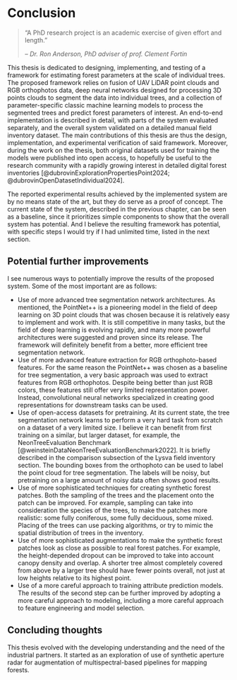 # Conclusion {#sec-conclusion}

> "A PhD research project is an academic exercise of given effort and length."
>
> – <cite>Dr. Ron Anderson, PhD adviser of prof. Clement Fortin</cite>

This thesis is dedicated to designing, implementing, and testing of a framework for estimating forest parameters at the scale of individual trees.
The proposed framework relies on fusion of UAV LiDAR point clouds and RGB orthophotos data, deep neural networks designed for processing 3D points clouds to segment the data into individual trees, and a collection of parameter-specific classic machine learning models to process the segmented trees and predict forest parameters of interest.
An end-to-end implementation is described in detail, with parts of the system evaluated separately, and the overall system validated on a detailed manual field inventory dataset.
The main contributions of this thesis are thus the design, implementation, and experimental verification of said framework.
Moreover, during the work on the thesis, both original datasets used for training the models were published into open access, to hopefully be useful to the research community with a rapidly growing interest in detailed digital forest inventories [@dubrovinExplorationPropertiesPoint2024; @dubrovinOpenDatasetIndividual2024].

The reported experimental results achieved by the implemented system are by no means state of the art, but they do serve as a proof of concept.
The current state of the system, described in the previous chapter, can be seen as a baseline, since it prioritizes simple components to show that the overall system has potential.
And I believe the resulting framework has potential, with specific steps I would try if I had unlimited time, listed in the next section.

## Potential further improvements

I see numerous ways to potentially improve the results of the proposed system.
Some of the most important are as follows:

- Use of more advanced tree segmentation network architectures.
  As mentioned, the PointNet++ is a pioneering model in the field of deep learning on 3D point clouds that was chosen because it is relatively easy to implement and work with.
  It is still competitive in many tasks, but the field of deep learning is evolving rapidly, and many more powerful architectures were suggested and proven since its release.
  The framework will definitely benefit from a better, more efficient tree segmentation network.
- Use of more advanced feature extraction for RGB orthophoto-based features.
  For the same reason the PointNet++ was chosen as a baseline for tree segmentation, a very basic approach was used to extract features from RGB orthophotos.
  Despite being better than just RGB colors, these features still offer very limited representation power.
  Instead, convolutional neural networks specialized in creating good representations for downstream tasks can be used.
- Use of open-access datasets for pretraining.
  At its current state, the tree segmentation network learns to perform a very hard task from scratch on a dataset of a very limited size.
  I believe it can benefit from first training on a similar, but larger dataset, for example, the NeonTreeEvaluation Benchmark [@weinsteinDataNeonTreeEvaluationBenchmark2022].
  It is briefly described in the comparison subsection of the Lysva field inventory section.
  The bounding boxes from the orthophoto can be used to label the point cloud for tree segmentation.
  The labels will be noisy, but pretraining on a large amount of noisy data often shows good results.
- Use of more sophisticated techniques for creating synthetic forest patches.
  Both the sampling of the trees and the placement onto the patch can be improved.
  For example, sampling can take into consideration the species of the trees, to make the patches more realistic: some fully coniferous, some fully deciduous, some mixed.
  Placing of the trees can use packing algorithms, or try to mimic the spatial distribution of trees in the inventory.
- Use of more sophisticated augmentations to make the synthetic forest patches look as close as possible to real forest patches.
  For example, the height-depended dropout can be improved to take into account canopy density and overlap.
  A shorter tree almost completely covered from above by a larger tree should have fewer points overall, not just at low heights relative to its highest point.
- Use of a more careful approach to training attribute prediction models.
  The results of the second step can be further improved by adopting a more careful approach to modeling, including a more careful approach to feature engineering and model selection.

## Concluding thoughts

This thesis evolved with the developing understanding and the need of the industrial partners.
It started as an exploration of use of synthetic aperture radar for augmentation of multispectral-based pipelines for mapping forests.
